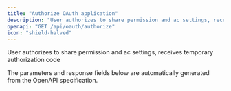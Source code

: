 ```yaml
---
title: "Authorize OAuth application"
description: "User authorizes to share permission and ac settings, receives temporary authorization code"
openapi: "GET /api/oauth/authorize"
icon: "shield-halved"
---
```


User authorizes to share permission and ac settings, receives temporary authorization code

<Note>
The parameters and response fields below are automatically generated from the OpenAPI specification.
</Note>
